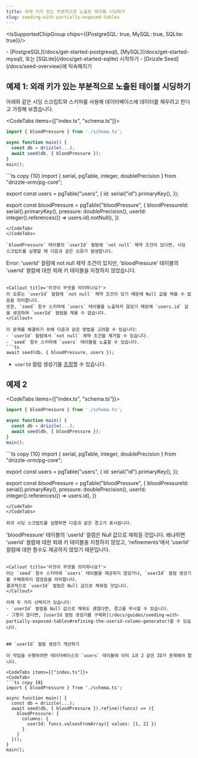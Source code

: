 ```yaml
---
title: 외래 키가 있는 부분적으로 노출된 테이블 시딩하기
slug: seeding-with-partially-exposed-tables
---
```



<IsSupportedChipGroup chips={{PostgreSQL: true, MySQL: true, SQLite: true}}/>

<Prerequisites>
- [PostgreSQL](/docs/get-started-postgresql), [MySQL](/docs/get-started-mysql), 또는 [SQLite](/docs/get-started-sqlite) 시작하기
- [Drizzle Seed](/docs/seed-overview)에 익숙해지기
</Prerequisites>

## 예제 1: 외래 키가 있는 부분적으로 노출된 테이블 시딩하기

아래와 같은 시딩 스크립트와 스키마를 사용해 데이터베이스에 데이터를 채우려고 한다고 가정해 보겠습니다.

<CodeTabs items={["index.ts", "schema.ts"]}>
<CodeTab>
```ts
import { bloodPressure } from './schema.ts';

async function main() {
  const db = drizzle(...);
  await seed(db, { bloodPressure });
}
main();
```
</CodeTab>

<CodeTab>
```ts copy {10}
import { serial, pgTable, integer, doublePrecision } from "drizzle-orm/pg-core";

export const users = pgTable("users", {
    id: serial("id").primaryKey(),
});

export const bloodPressure = pgTable("bloodPressure", {
	bloodPressureId: serial().primaryKey(),
	pressure: doublePrecision(),
	userId: integer().references(() => users.id).notNull(),
})
```
</CodeTab>
</CodeTabs>

`bloodPressure` 테이블의 `userId` 컬럼에 `not null` 제약 조건이 있다면, 시딩 스크립트를 실행할 때 다음과 같은 오류가 발생합니다.

```
Error: 'userId' 컬럼에 not null 제약 조건이 있지만, 
'bloodPressure' 테이블의 'userId' 컬럼에 대한 외래 키 테이블을 지정하지 않았습니다.
```

<Callout title='이것이 무엇을 의미하나요?'>
이 오류는 `userId` 컬럼에 `not null` 제약 조건이 있기 때문에 Null 값을 채울 수 없음을 의미합니다. 
또한, `seed` 함수 스키마에 `users` 테이블을 노출하지 않았기 때문에 `users.id` 값을 생성하여 `userId` 컬럼을 채울 수 없습니다.
</Callout>

이 문제를 해결하기 위해 다음과 같은 방법을 고려할 수 있습니다:
- `userId` 컬럼에서 `not null` 제약 조건을 제거할 수 있습니다.
- `seed` 함수 스키마에 `users` 테이블을 노출할 수 있습니다.
```ts 
await seed(db, { bloodPressure, users });
```
- `userId` 컬럼 생성기를 [조정](/docs/guides/seeding-with-partially-exposed-tables#refining-the-userid-column-generator)할 수 있습니다.



## 예제 2

<CodeTabs items={["index.ts", "schema.ts"]}>
<CodeTab>
```ts
import { bloodPressure } from './schema.ts';

async function main() {
  const db = drizzle(...);
  await seed(db, { bloodPressure });
}
main();
```
</CodeTab>

<CodeTab>
```ts copy {10}
import { serial, pgTable, integer, doublePrecision } from "drizzle-orm/pg-core";

export const users = pgTable("users", {
    id: serial("id").primaryKey(),
});

export const bloodPressure = pgTable("bloodPressure", {
    bloodPressureId: serial().primaryKey(),
    pressure: doublePrecision(),
    userId: integer().references(() => users.id),
})
```
</CodeTab>
</CodeTabs>

위의 시딩 스크립트를 실행하면 다음과 같은 경고가 표시됩니다.

```
'bloodPressure' 테이블의 'userId' 컬럼은 Null 값으로 채워질 것입니다.
왜냐하면 'userId' 컬럼에 대한 외래 키 테이블을 지정하지 않았고,
'refinements'에서 'userId' 컬럼에 대한 함수도 제공하지 않았기 때문입니다.
```

<Callout title='이것이 무엇을 의미하나요?'>
이는 `seed` 함수 스키마에 `users` 테이블을 제공하지 않았거나, `userId` 컬럼 생성기를 구체화하지 않았음을 의미합니다.  
결과적으로 `userId` 컬럼은 Null 값으로 채워질 것입니다.
</Callout>

이제 두 가지 선택지가 있습니다:
- `userId` 컬럼을 Null 값으로 채워도 괜찮다면, 경고를 무시할 수 있습니다.
- 그렇지 않다면, [userId 컬럼 생성기를 구체화](/docs/guides/seeding-with-partially-exposed-tables#refining-the-userid-column-generator)할 수 있습니다.


## `userId` 컬럼 생성기 개선하기

이 작업을 수행하려면 데이터베이스의 `users` 테이블에 이미 1과 2 같은 ID가 존재해야 합니다.

<CodeTabs items={["index.ts"]}>
<CodeTab>
```ts copy {8}
import { bloodPressure } from './schema.ts';

async function main() {
  const db = drizzle(...);
  await seed(db, { bloodPressure }).refine((funcs) => ({
    bloodPressure: {
      columns: {
        userId: funcs.valuesFromArray({ values: [1, 2] })
      }
    }
  }));
}
main();
```
</CodeTab>
</CodeTabs>


